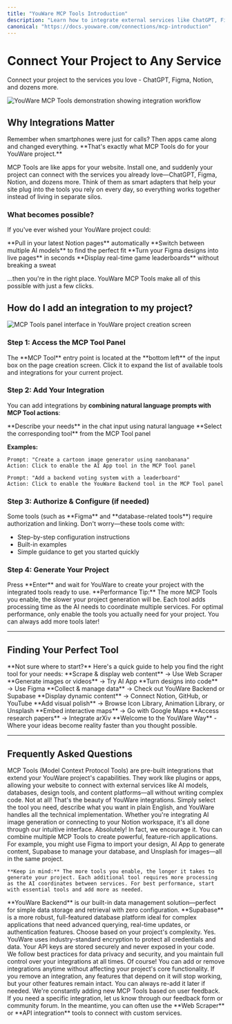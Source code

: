 ```yaml
---
title: "YouWare MCP Tools Introduction"
description: "Learn how to integrate external services like ChatGPT, Figma, Notion, and more into your YouWare project with MCP Tools. Simple setup, powerful connections."
canonical: "https://docs.youware.com/connections/mcp-introduction"
---
```


# Connect Your Project to Any Service

<Info>
  Connect your project to the services you love - ChatGPT, Figma, Notion, and dozens more.
</Info>

![YouWare MCP Tools demonstration showing integration workflow](/images/mcp-tools-demo.gif)

## Why Integrations Matter

<Tip>
  Remember when smartphones were just for calls? Then apps came along and changed everything. **That's exactly what MCP Tools do for your YouWare project.**
</Tip>

MCP Tools are like apps for your website. Install one, and suddenly your project can connect with the services you already love—ChatGPT, Figma, Notion, and dozens more. Think of them as smart adapters that help your site plug into the tools you rely on every day, so everything works together instead of living in separate silos.

### What becomes possible?

If you've ever wished your YouWare project could:

<CardGroup cols={2}>
  <Card title="Dynamic Content" icon="file-text">
    **Pull in your latest Notion pages** automatically
  </Card>
  <Card title="AI Models" icon="zap">
    **Switch between multiple AI models** to find the perfect fit
  </Card>
  <Card title="Design Integration" icon="palette">
    **Turn your Figma designs into live pages** in seconds
  </Card>
  <Card title="Real-time Data" icon="users">
    **Display real-time game leaderboards** without breaking a sweat
  </Card>
</CardGroup>

...then you're in the right place. YouWare MCP Tools make all of this possible with just a few clicks.

## How do I add an integration to my project?

![MCP Tools panel interface in YouWare project creation screen](/images/mcp-tools-panel.png)

### Step 1: Access the MCP Tool Panel

<Info>
  The **MCP Tool** entry point is located at the **bottom left** of the input box on the page creation screen. Click it to expand the list of available tools and integrations for your current project.
</Info>

### Step 2: Add Your Integration

You can add integrations by **combining natural language prompts with MCP Tool actions**:

<Steps>
  <Step title="Describe your needs">
    **Describe your needs** in the chat input using natural language
  </Step>
  <Step title="Select the tool">
    **Select the corresponding tool** from the MCP Tool panel
  </Step>
</Steps>

**Examples:**

<CodeGroup>

```text Example 1
Prompt: "Create a cartoon image generator using nanobanana"
Action: Click to enable the AI App tool in the MCP Tool panel
```


```text Example 2
Prompt: "Add a backend voting system with a leaderboard"
Action: Click to enable the YouWare Backend tool in the MCP Tool panel
```

</CodeGroup>

### Step 3: Authorize & Configure (if needed)

<Warning>
  Some tools (such as **Figma** and **database-related tools**) require authorization and linking. Don't worry—these tools come with:

  - Step-by-step configuration instructions
  - Built-in examples
  - Simple guidance to get you started quickly
</Warning>

### Step 4: Generate Your Project

<Tip>
  Press **Enter** and wait for YouWare to create your project with the integrated tools ready to use.
</Tip>

<Warning>
  **Performance Tip:** The more MCP Tools you enable, the slower your project generation will be. Each tool adds processing time as the AI needs to coordinate multiple services. For optimal performance, only enable the tools you actually need for your project. You can always add more tools later!
</Warning>

---

## Finding Your Perfect Tool

<Note>
  **Not sure where to start?** Here's a quick guide to help you find the right tool for your needs:
</Note>

<CardGroup cols={2}>
  <Card title="Web Content" icon="globe">
    **Scrape & display web content** → Use Web Scraper
  </Card>
  <Card title="AI Generation" icon="image">
    **Generate images or videos** → Try AI App
  </Card>
  <Card title="Design Tools" icon="palette">
    **Turn designs into code** → Use Figma
  </Card>
  <Card title="Data Management" icon="database">
    **Collect & manage data** → Check out YouWare Backend or Supabase
  </Card>
  <Card title="Dynamic Content" icon="file-text">
    **Display dynamic content** → Connect Notion, GitHub, or YouTube
  </Card>
  <Card title="Visual Polish" icon="paintbrush">
    **Add visual polish** → Browse Icon Library, Animation Library, or Unsplash
  </Card>
  <Card title="Maps" icon="map">
    **Embed interactive maps** → Go with Google Maps
  </Card>
  <Card title="Research" icon="book-open">
    **Access research papers** → Integrate arXiv
  </Card>
</CardGroup>

<Tip>
  **Welcome to the YouWare Way** - Where your ideas become reality faster than you thought possible.
</Tip>

---

## Frequently Asked Questions

<AccordionGroup>
  <Accordion title="What are MCP Tools?" icon="puzzle-piece">
    MCP Tools (Model Context Protocol Tools) are pre-built integrations that extend your YouWare project's capabilities. They work like plugins or apps, allowing your website to connect with external services like AI models, databases, design tools, and content platforms—all without writing complex code.
  </Accordion>
  <Accordion title="Do I need coding experience to use integrations?" icon="users">
    Not at all! That's the beauty of YouWare integrations. Simply select the tool you need, describe what you want in plain English, and YouWare handles all the technical implementation. Whether you're integrating AI image generation or connecting to your Notion workspace, it's all done through our intuitive interface.
  </Accordion>
  <Accordion title="Can I use multiple integrations in one project?" icon="zap">
    Absolutely! In fact, we encourage it. You can combine multiple MCP Tools to create powerful, feature-rich applications. For example, you might use Figma to import your design, AI App to generate content, Supabase to manage your database, and Unsplash for images—all in the same project.

    **Keep in mind:** The more tools you enable, the longer it takes to generate your project. Each additional tool requires more processing as the AI coordinates between services. For best performance, start with essential tools and add more as needed.
  </Accordion>
  <Accordion title="What's the difference between YouWare Backend and Supabase?" icon="database">
    **YouWare Backend** is our built-in data management solution—perfect for simple data storage and retrieval with zero configuration. **Supabase** is a more robust, full-featured database platform ideal for complex applications that need advanced querying, real-time updates, or authentication features. Choose based on your project's complexity.
  </Accordion>
  <Accordion title="Are my API keys and data secure?" icon="shield">
    Yes. YouWare uses industry-standard encryption to protect all credentials and data. Your API keys are stored securely and never exposed in your code. We follow best practices for data privacy and security, and you maintain full control over your integrations at all times.
  </Accordion>
  <Accordion title="Can I remove an integration later?" icon="settings">
    Of course! You can add or remove integrations anytime without affecting your project's core functionality. If you remove an integration, any features that depend on it will stop working, but your other features remain intact. You can always re-add it later if needed.
  </Accordion>
  <Accordion title="What if the integration I need isn't available?" icon="globe">
    We're constantly adding new MCP Tools based on user feedback. If you need a specific integration, let us know through our feedback form or community forum. In the meantime, you can often use the **Web Scraper** or **API integration** tools to connect with custom services.
  </Accordion>
</AccordionGroup>